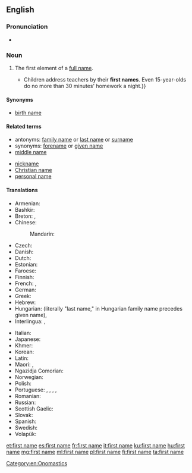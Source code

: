 ==English==

===Pronunciation===
* {{audio|En-uk-first name.ogg|Audio (UK)}}

===Noun===
{{en-noun|head=[[first]] [[name]]}}

# The first element of a [[full name]].
#* {{quote-magazine|date=2013-07-19|author={{w|Peter Wilby}}
|volume=189|issue=6|page=30|magazine={{w|The Guardian Weekly}}
|title=[http://www.theguardian.com/education/2013/jul/01/education-michael-gove-finland-gcse Finland spreads word on schools]
|passage=Imagine a country where children do nothing but play until they start compulsory schooling at age seven. Then, without exception, they attend comprehensives until the age of 16.{{...}}Children address teachers by their '''first names'''. Even 15-year-olds do no more than 30 minutes' homework a night.}}
#: {{usex|lang=en|address the students by their '''first name''' from the first day on;&nbsp; we are not yet on a '''first-name''' basis}}

====Synonyms====
* [[birth name]]

====Related terms====
{{rel-top|terms related to first name}}
* antonyms: [[family name]] or [[last name]] or [[surname]]
* synonyms: [[forename]] or [[given name]]
* [[middle name]]
{{rel-mid}}
* [[nickname]]
* [[Christian name]]
* [[personal name]]
{{rel-bottom}}

====Translations====
{{trans-top|name chosen by parents}}
* Armenian: {{t+|hy|անուն}}
* Bashkir: {{t|ba|исем|sc=Cyrl}}
* Breton: {{t+|br|kentanv|m}}, {{t|br|anv-badez|m}}
* Chinese:
*: Mandarin: {{t+|cmn|名字|tr=míngzi|sc=Hani}}
* Czech: {{t+|cs|křestní jméno|n}}
* Danish: {{t|da|fornavn|n}}
* Dutch: {{t+|nl|voornaam|m}}
* Estonian: {{t|et|eesnimi}}
* Faroese: {{t|fo|fornavn|n}}
* Finnish: {{t+|fi|etunimi}}
* French: {{t+|fr|prénom|m}}, {{t+|fr|petit nom|m}}
* German: {{t+|de|Vorname|m}}
* Greek: {{t|el|πρώτο όνομα|n}}
* Hebrew: {{t|he|שם פרטי|m|tr=shem prati}}
* Hungarian: {{t+|hu|utónév}} (literally "last name," in Hungarian family name precedes given name), {{t+|hu|keresztnév}}
* Interlingua: {{t|ia|prenomine}}, {{t|ia|prime nomine}}
{{trans-mid}}
* Italian: {{t+|it|nome|m}}
* Japanese: {{t+|ja|名前|tr=なまえ, namae|sc=Jpan}}
* Khmer: {{t+|km|ឈ្មោះ|tr=chmʊəh|sc=Khmr}}
* Korean: {{t+|ko|이름|tr=ireum}}
* Latin: {{t|la|praenomen|n}}
* Maori: {{t|mi|ingoa karanga}}, {{t|mi|ingoa kārangaranga}}
* Ngazidja Comorian: {{t|zdj|ismu}}
* Norwegian: {{t+|no|fornavn|n}}
* Polish: {{t+|pl|imię|n}}
* Portuguese: {{t+|pt|prenome|m}}, {{t+|pt|nome|m}}, {{t|pt|primeiro nome|m}}, {{t|pt|nome próprio|m}}, {{t|pt|nome de batismo|m}}
* Romanian: {{t+|ro|prenume|n}}
* Russian: {{t+|ru|и́мя|n|sc=Cyrl}}
* Scottish Gaelic: {{t|gd|ainm-baistidh|m}}
* Slovak: {{t|sk|krstné meno|n}}
* Spanish: {{t+|es|nombre}}
* Swedish: {{t+|sv|förnamn}}
* Volapük: {{t+|vo|pösodanem}}
{{trans-bottom}}

[[Category:en:Onomastics]]

[[et:first name]]
[[es:first name]]
[[fr:first name]]
[[it:first name]]
[[ku:first name]]
[[hu:first name]]
[[mg:first name]]
[[ml:first name]]
[[pl:first name]]
[[fi:first name]]
[[ta:first name]]